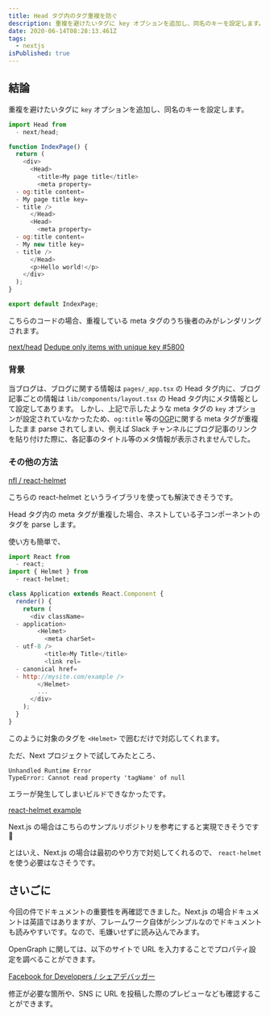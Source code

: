 ```yaml
---
title: Head タグ内のタグ重複を防ぐ
description: 重複を避けたいタグに key オプションを追加し、同名のキーを設定します。
date: 2020-06-14T08:28:13.461Z
tags:
  - nextjs
isPublished: true
---
```


## 結論

重複を避けたいタグに `key` オプションを追加し、同名のキーを設定します。

```javascript
import Head from
  - next/head;

function IndexPage() {
  return (
    <div>
      <Head>
        <title>My page title</title>
        <meta property=
  - og:title content=
  - My page title key=
  - title />
      </Head>
      <Head>
        <meta property=
  - og:title content=
  - My new title key=
  - title />
      </Head>
      <p>Hello world!</p>
    </div>
  );
}

export default IndexPage;
```

こちらのコードの場合、重複している meta タグのうち後者のみがレンダリングされます。

[next/head](https://nextjs.org/docs/api-reference/next/head)
[Dedupe only items with unique key #5800](https://github.com/vercel/next.js/pull/5800)

### 背景

当ブログは、ブログに関する情報は `pages/_app.tsx` の Head タグ内に、ブログ記事ごとの情報は `lib/components/layout.tsx` の Head タグ内にメタ情報として設定してあります。
しかし、上記で示したような meta タグの `key` オプションが設定されていなかったため、`og:title` 等の[OGP](https://ogp.me/)に関する meta タグが重複したまま parse されてしまい、例えば Slack チャンネルにブログ記事のリンクを貼り付けた際に、各記事のタイトル等のメタ情報が表示されませんでした。

### その他の方法

[nfl / react-helmet](https://github.com/nfl/react-helmet)

こちらの react-helmet というライブラリを使っても解決できそうです。

Head タグ内の meta タグが重複した場合、ネストしている子コンポーネントのタグを parse します。

使い方も簡単で、

```javascript
import React from
  - react;
import { Helmet } from
  - react-helmet;

class Application extends React.Component {
  render() {
    return (
      <div className=
  - application>
        <Helmet>
          <meta charSet=
  - utf-8 />
          <title>My Title</title>
          <link rel=
  - canonical href=
  - http://mysite.com/example />
        </Helmet>
        ...
      </div>
    );
  }
}
```

このように対象のタグを `<Helmet>` で囲むだけで対応してくれます。

ただ、Next プロジェクトで試してみたところ、

```shell
Unhandled Runtime Error
TypeError: Cannot read property 'tagName' of null
```

エラーが発生してしまいビルドできなかったです。

[react-helmet example](https://github.com/vercel/next.js/tree/canary/examples/with-react-helmet)

Next.js の場合はこちらのサンプルリポジトリを参考にすると実現できそうです 💪

とはいえ、Next.js の場合は最初のやり方で対処してくれるので、 `react-helmet` を使う必要はなさそうです。

## さいごに

今回の件でドキュメントの重要性を再確認できました。Next.js の場合ドキュメントは英語ではありますが、フレームワーク自体がシンプルなのでドキュメントも読みやすいです。なので、毛嫌いせずに読み込んでみます。

OpenGraph に関しては、以下のサイトで URL を入力することでプロパティ設定を調べることができます。

[Facebook for Developers / シェアデバッガー](https://developers.facebook.com/tools/debug/)

修正が必要な箇所や、SNS に URL を投稿した際のプレビューなども確認することができます。

